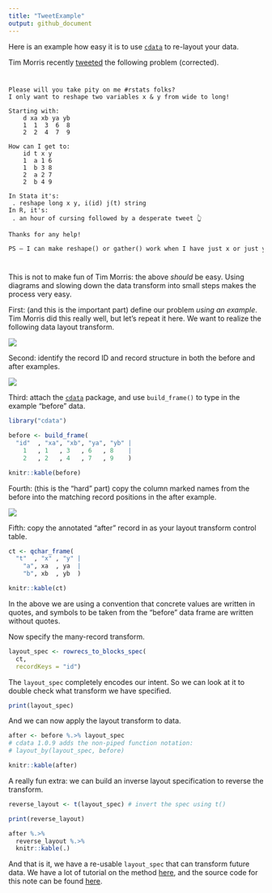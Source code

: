 ```yaml
---
title: "TweetExample"
output: github_document
---
```


Here is an example how easy it is to use [`cdata`](https://github.com/WinVector/cdata) to re-layout your data.

Tim Morris recently [tweeted](https://twitter.com/WinVectorLLC/status/1117797504920080384) the following problem (corrected).

<code>
<pre>
Please will you take pity on me #rstats folks?
I only want to reshape two variables x & y from wide to long!

Starting with:
    d xa xb ya yb
    1  1  3  6  8
    2  2  4  7  9

How can I get to:
    id t x y
    1  a 1 6
    1  b 3 8
    2  a 2 7
    2  b 4 9
    
In Stata it's:
 . reshape long x y, i(id) j(t) string
In R, it's:
 . an hour of cursing followed by a desperate tweet 👆

Thanks for any help!

PS – I can make reshape() or gather() work when I have just x or just y.
</pre>
</code>

This is not to make fun of Tim Morris: the above *should* be easy.  Using diagrams and slowing down the data transform into small steps makes the process very easy.

First: (and this is the important part) define our problem *using an example*.  Tim Morris did this really well, but let's repeat it here.  We want to realize the following data layout transform.

![](tw.png)

Second: identify the record ID and record structure in both the before and after examples.

![](tw2.png)

Third: attach the [`cdata`](https://github.com/WinVector/cdata) package, and use `build_frame()` to type in the example "before" data.

```r
library("cdata")

before <- build_frame(
  "id"  , "xa", "xb", "ya", "yb" |
    1   , 1   , 3   , 6   , 8    |
    2   , 2   , 4   , 7   , 9    )

knitr::kable(before)
```

Fourth: (this is the "hard" part) copy the column marked names from the before into the matching record positions in the after example.

![](tw3.png)

Fifth: copy the annotated "after" record in as your layout transform control table.


```r
ct <- qchar_frame(
  "t"  , "x" , "y" |
    "a", xa  , ya  |
    "b", xb  , yb  )

knitr::kable(ct)
```

In the above we are using a convention that concrete values are written in quotes, and symbols to be taken from the "before" data frame are written without quotes.

Now specify the many-record transform.

```r
layout_spec <- rowrecs_to_blocks_spec(
  ct,
  recordKeys = "id")
```

The `layout_spec` completely encodes our intent.  So we can look at it to double check what transform we have specified.

```r
print(layout_spec)
```

And we can now apply the layout transform to data.

```r
after <- before %.>% layout_spec
# cdata 1.0.9 adds the non-piped function notation:
# layout_by(layout_spec, before)

knitr::kable(after)
```

A really fun extra: we can build an inverse layout specification to reverse the transform.

```r
reverse_layout <- t(layout_spec) # invert the spec using t()

print(reverse_layout)

after %.>% 
  reverse_layout %.>%
  knitr::kable(.)
```


And that is it, we have a re-usable `layout_spec` that can transform future data.  We have a lot of tutorial on the method [here](https://winvector.github.io/cdata/), and the source code for this note can be found [here](https://github.com/WinVector/cdata/blob/master/extras/tw/TweetExample.Rmd).

